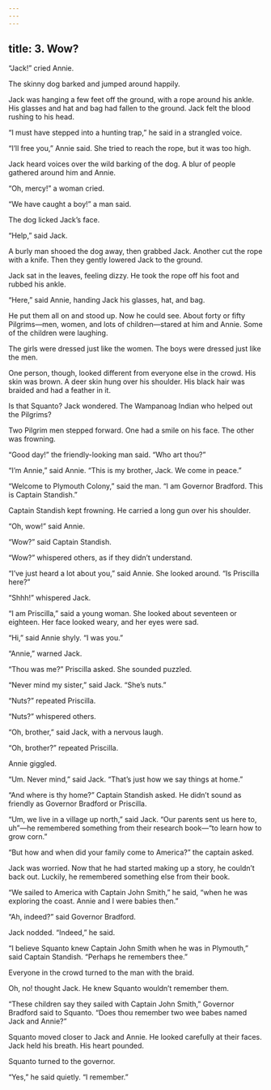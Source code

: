 ```yaml
---
---
---
```

title: 3. Wow?
---



“Jack!” cried Annie.

The skinny dog barked and jumped around happily.

Jack was hanging a few feet off the ground, with a rope around his ankle. His glasses and hat and bag had fallen to the ground. Jack felt the blood rushing to his head.

“I must have stepped into a hunting trap,” he said in a strangled voice.

“I’ll free you,” Annie said. She tried to reach the rope, but it was too high.

Jack heard voices over the wild barking of the dog. A blur of people gathered around him and Annie.

“Oh, mercy!” a woman cried.

“We have caught a boy!” a man said.

The dog licked Jack’s face.

“Help,” said Jack.

A burly man shooed the dog away, then grabbed Jack. Another cut the rope with a knife. Then they gently lowered Jack to the ground.

Jack sat in the leaves, feeling dizzy. He took the rope off his foot and rubbed his ankle.

“Here,” said Annie, handing Jack his glasses, hat, and bag.

He put them all on and stood up. Now he could see. About forty or fifty Pilgrims—men, women, and lots of children—stared at him and Annie. Some of the children were laughing.

The girls were dressed just like the women. The boys were dressed just like the men.

One person, though, looked different from everyone else in the crowd. His skin was brown. A deer skin hung over his shoulder. His black hair was braided and had a feather in it.



Is that Squanto? Jack wondered. The Wampanoag Indian who helped out the Pilgrims?

Two Pilgrim men stepped forward. One had a smile on his face. The other was frowning.

“Good day!” the friendly-looking man said. “Who art thou?”

“I’m Annie,” said Annie. “This is my brother, Jack. We come in peace.”

“Welcome to Plymouth Colony,” said the man. “I am Governor Bradford. This is Captain Standish.”

Captain Standish kept frowning. He carried a long gun over his shoulder.

“Oh, wow!” said Annie.

“Wow?” said Captain Standish.

“Wow?” whispered others, as if they didn’t understand.

“I’ve just heard a lot about you,” said Annie. She looked around. “Is Priscilla here?”

“Shhh!” whispered Jack.

“I am Priscilla,” said a young woman. She looked about seventeen or eighteen. Her face looked weary, and her eyes were sad.

“Hi,” said Annie shyly. “I was you.”

“Annie,” warned Jack.

“Thou was me?” Priscilla asked. She sounded puzzled.

“Never mind my sister,” said Jack. “She’s nuts.”

“Nuts?” repeated Priscilla.

“Nuts?” whispered others.

“Oh, brother,” said Jack, with a nervous laugh.

“Oh, brother?” repeated Priscilla.

Annie giggled.

“Um. Never mind,” said Jack. “That’s just how we say things at home.”

“And where is thy home?” Captain Standish asked. He didn’t sound as friendly as Governor Bradford or Priscilla.

“Um, we live in a village up north,” said Jack. “Our parents sent us here to, uh”—he remembered something from their research book—“to learn how to grow corn.”

“But how and when did your family come to America?” the captain asked.

Jack was worried. Now that he had started making up a story, he couldn’t back out. Luckily, he remembered something else from their book.

“We sailed to America with Captain John Smith,” he said, “when he was exploring the coast. Annie and I were babies then.”

“Ah, indeed?” said Governor Bradford.

Jack nodded. “Indeed,” he said.

“I believe Squanto knew Captain John Smith when he was in Plymouth,” said Captain Standish. “Perhaps he remembers thee.”

Everyone in the crowd turned to the man with the braid.

Oh, no! thought Jack. He knew Squanto wouldn’t remember them.

“These children say they sailed with Captain John Smith,” Governor Bradford said to Squanto. “Does thou remember two wee babes named Jack and Annie?”

Squanto moved closer to Jack and Annie. He looked carefully at their faces. Jack held his breath. His heart pounded.

Squanto turned to the governor.

“Yes,” he said quietly. “I remember.”